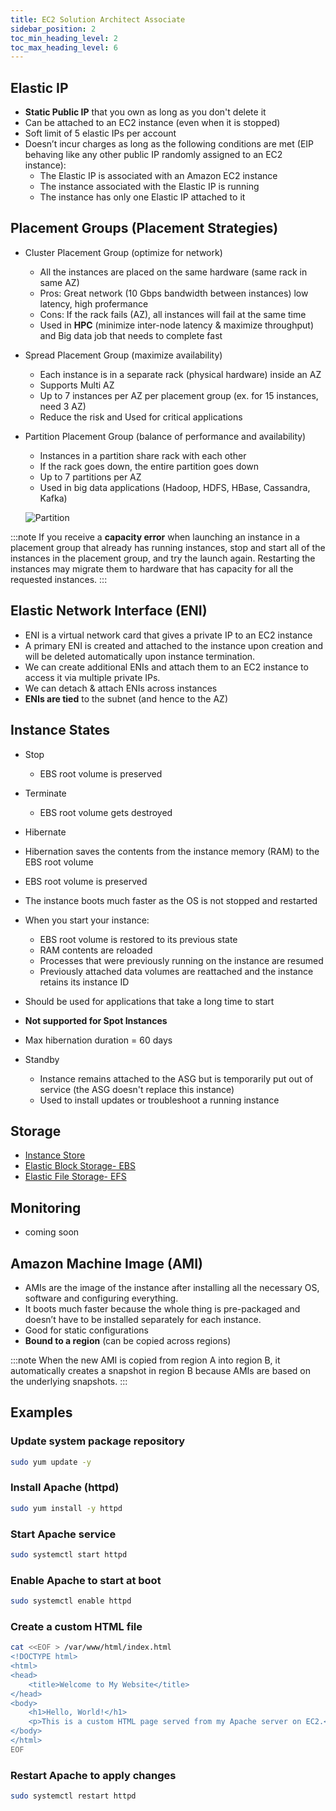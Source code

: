 ```yaml
---
title: EC2 Solution Architect Associate
sidebar_position: 2
toc_min_heading_level: 2
toc_max_heading_level: 6
---
```


<TOCInline toc={toc} minHeadingLevel={2} maxHeadingLevel={6} />

## Elastic IP
- **Static Public IP** that you own as long as you don't delete it
- Can be attached to an EC2 instance (even when it is stopped)
- Soft limit of 5 elastic IPs per account
- Doesn’t incur charges as long as the following conditions are met (EIP behaving like any other public IP randomly assigned to an EC2 instance):
  - The Elastic IP is associated with an Amazon EC2 instance
  - The instance associated with the Elastic IP is running
  - The instance has only one Elastic IP attached to it

## Placement Groups (Placement Strategies)

- Cluster Placement Group (optimize for network)
  - All the instances are placed on the same hardware (same rack in same AZ)
  - Pros: Great network (10 Gbps bandwidth between instances) low latency, high profermance
  - Cons: If the rack fails (AZ), all instances will fail at the same time
  - Used in **HPC** (minimize inter-node latency & maximize throughput) and Big data job that needs to complete fast

- Spread Placement Group (maximize availability)
  - Each instance is in a separate rack (physical hardware) inside an AZ
  - Supports Multi AZ
  - Up to 7 instances per AZ per placement group (ex. for 15 instances, need 3 AZ)
  - Reduce the risk and Used for critical applications

- Partition Placement Group (balance of performance and availability)
  - Instances in a partition share rack with each other
  - If the rack goes down, the entire partition goes down
  - Up to 7 partitions per AZ
  - Used in big data applications (Hadoop, HDFS, HBase, Cassandra, Kafka)

  ![Partition](/img/partition-pg.jpg)

:::note
If you receive a **capacity error** when launching an instance in a placement group that already has running instances,
stop and start all of the instances in the placement group, and try the launch again. Restarting the instances may
migrate them to hardware that has capacity for all the requested instances.
:::


## Elastic Network Interface (ENI)

- ENI is a virtual network card that gives a private IP to an EC2 instance
- A primary ENI is created and attached to the instance upon creation and will be deleted automatically upon instance termination.
- We can create additional ENIs and attach them to an EC2 instance to access it via multiple private IPs.
- We can detach & attach ENIs across instances
- **ENIs are tied** to the subnet (and hence to the AZ)

## Instance States
- Stop
  - EBS root volume is preserved
- Terminate
  - EBS root volume gets destroyed
- Hibernate
- Hibernation saves the contents from the instance memory (RAM) to the EBS root volume
- EBS root volume is preserved
- The instance boots much faster as the OS is not stopped and restarted
- When you start your instance:
  - EBS root volume is restored to its previous state
  - RAM contents are reloaded
  - Processes that were previously running on the instance are resumed
  - Previously attached data volumes are reattached and the instance retains its instance ID
- Should be used for applications that take a long time to start
- **Not supported for Spot Instances**
- Max hibernation duration = 60 days

- Standby
  - Instance remains attached to the ASG but is temporarily put out of service (the ASG doesn't replace this instance)
  - Used to install updates or troubleshoot a running instance

## Storage
 - [Instance Store](/docs/AWS-Solutions-Associate-Architect-Associate/Storage/instance_store)
 - [Elastic Block Storage- EBS](/docs/AWS-Solutions-Associate-Architect-Associate/Storage/EBS)
 - [Elastic File Storage- EFS](/docs/AWS-Solutions-Associate-Architect-Associate/Storage/EFS)

## Monitoring
 - coming soon

## Amazon Machine Image (AMI)
 - AMIs are the image of the instance after installing all the necessary OS, software and configuring everything.
 - It boots much faster because the whole thing is pre-packaged and doesn’t have to be installed separately for each instance.
 - Good for static configurations
 - **Bound to a region** (can be copied across regions)

:::note
When the new AMI is copied from region A into region B, it automatically creates a snapshot in region B because AMIs are based on the underlying snapshots.
:::


## Examples
### Update system package repository
```sh
sudo yum update -y
```

### Install Apache (httpd)
```sh
sudo yum install -y httpd
```

### Start Apache service
```sh
sudo systemctl start httpd
```

### Enable Apache to start at boot
```sh
sudo systemctl enable httpd
```

### Create a custom HTML file
```sh
cat <<EOF > /var/www/html/index.html
<!DOCTYPE html>
<html>
<head>
    <title>Welcome to My Website</title>
</head>
<body>
    <h1>Hello, World!</h1>
    <p>This is a custom HTML page served from my Apache server on EC2.</p>
</body>
</html>
EOF
```

### Restart Apache to apply changes
```sh
sudo systemctl restart httpd
```
